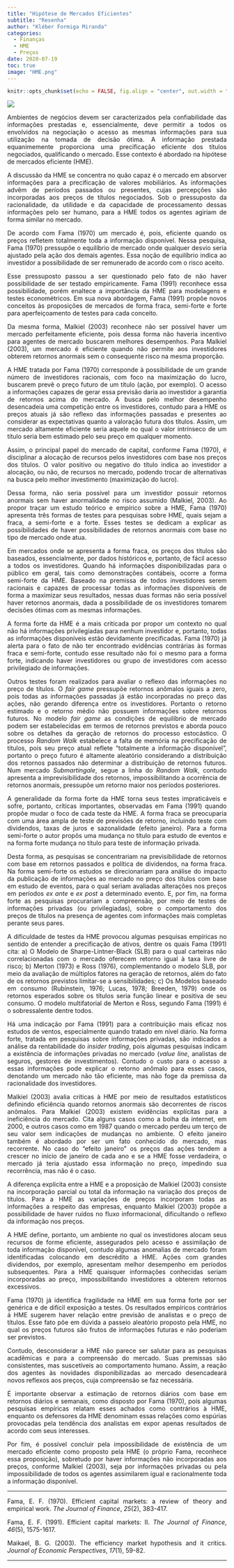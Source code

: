 ```yaml
---
title: "Hipótese de Mercados Eficientes"
subtitle: "Resenha"
author: "Kléber Formiga Miranda"
categories:
  - Finanças
  - HME
  - Preços
date: 2020-07-19
toc: true
image: "HME.png"
---
```


```r
knitr::opts_chunk$set(echo = FALSE, fig.align = "center", out.width = "100%")
```

<style> body {text-align: justify} </style>

![](HME.png)

Ambientes de negócios devem ser caracterizados pela confiabilidade das 
informações prestadas e, essencialmente, deve permitir a todos os envolvidos na 
negociação o acesso as mesmas informações para sua utilização na tomada de 
decisão ótima. A informação prestada equanimemente proporciona uma precificação 
eficiente dos títulos negociados, qualificando o mercado. Esse contexto é 
abordado na hipótese de mercados eficiente (HME).

A discussão da HME se concentra no quão capaz é o mercado em absorver 
informações para a precificação de valores mobiliários. As informações advêm de 
períodos passados ou presentes, cujas percepções são incorporadas aos preços de 
títulos negociados. Sob o pressuposto da racionalidade, da utilidade e da 
capacidade de processamento dessas informações pelo ser humano, para a HME todos 
os agentes agiriam de forma similar no mercado.

De acordo com Fama (1970) um mercado é, pois, eficiente quando os preços 
refletem totalmente toda a informação disponível. Nessa pesquisa, Fama (1970) 
pressupõe o equilíbrio de mercado onde qualquer desvio seria ajustado pela ação 
dos demais agentes. Essa noção de equilíbrio indica ao investidor a 
possibilidade de ser remunerado de acordo com o risco aceito.

Esse pressuposto passou a ser questionado pelo fato de não haver possibilidade 
de ser testado empiricamente. Fama (1991) reconhece essa possibilidade, porém 
enaltece a importância da HME para modelagens e testes econométricos. Em sua 
nova abordagem, Fama (1991) propõe novos conceitos às proposições de mercados de 
forma fraca, semi-forte e forte para aperfeiçoamento de testes para cada 
conceito.

Da mesma forma, Malkiel (2003) reconhece não ser possível haver um mercado 
perfeitamente eficiente, pois dessa forma não haveria incentivo para agentes de 
mercado buscarem melhores desempenhos. Para Malkiel (2003), um mercado é 
eficiente quando não permite aos investidores obterem retornos anormais sem o 
consequente risco na mesma proporção.

A HME tratada por Fama (1970) corresponde à possibilidade de um grande número de 
investidores racionais, com foco na maximização do lucro, buscarem prevê o preço 
futuro de um título (ação, por exemplo). O acesso a informações capazes de gerar 
essa previsão daria ao investidor a garantia de retornos acima do mercado. A 
busca pelo melhor desempenho desencadeia uma competição entre os investidores, 
contudo para a HME os preços atuais já são reflexo das informações passadas e 
presentes ao considerar as expectativas quanto a valoração futura dos títulos. 
Assim, um mercado altamente eficiente seria aquele no qual o valor intrínseco de 
um título seria bem estimado pelo seu preço em qualquer momento.

Assim, o principal papel do mercado de capital, conforme Fama (1970), é 
disciplinar a alocação de recursos pelos investidores com base nos preços dos 
títulos. O valor positivo ou negativo do título indica ao investidor a alocação, 
ou não, de recursos no mercado, podendo trocar de alternativas na busca pelo 
melhor investimento (maximização do lucro).

Dessa forma, não seria possível para um investidor possuir retornos anormais sem 
haver anormalidade no risco assumido (Malkiel, 2003). Ao propor traçar um estudo 
teórico e empírico sobre a HME, Fama (1970) apresenta três formas de testes para 
pesquisas sobre HME, quais sejam a fraca, a semi-forte e a forte. Esses testes 
se dedicam a explicar as possibilidades de haver possibilidades de retornos 
anormais com base no tipo de mercado onde atua.

Em mercados onde se apresenta a forma fraca, os preços dos títulos são baseados,
essencialmente, por dados históricos e, portanto, de fácil acesso a todos os 
investidores. Quando há informações disponibilizadas para o público em geral, 
tais como demonstrações contábeis, ocorre a forma semi-forte da HME. Baseado na 
premissa de todos investidores serem racionais e capazes de processar todas as 
informações disponíveis de forma a maximizar seus resultados, nessas duas formas 
não seria possível haver retornos anormais, dada a possibilidade de os 
investidores tomarem decisões ótimas com as mesmas informações.

A forma forte da HME é a mais criticada por propor um contexto no qual não há 
informações privilegiadas para nenhum investidor e, portanto, todas as 
informações disponíveis estão devidamente precificadas. Fama (1970) já alerta 
para o fato de não ter encontrado evidências contrárias às formas fraca e 
semi-forte, contudo esse resultado não foi o mesmo para a forma forte, indicando 
haver investidores ou grupo de investidores com acesso privilegiado de 
informações.

Outros testes foram realizados para avaliar o reflexo das informações no preço 
de títulos. O *fair game* pressupõe retornos anômalos iguais a zero, pois todas 
as informações passadas já estão incorporadas no preço das ações, não gerando 
diferença entre os investidores. Portanto o retorno estimado e o retorno médio 
não possuem informações sobre retornos futuros. No modelo *fair game* as 
condições de equilíbrio de mercado podem ser estabelecidas em termos de retornos 
previstos e aborda pouco sobre os detalhes da geração de retornos do processo 
estocástico. O processo *Random Walk* estabelece a falta de memória na 
precificação de títulos, pois seu preço atual reflete “totalmente a informação 
disponível”, portanto o preço futuro é altamente aleatório considerando a 
distribuição dos retornos passados não determinar a distribuição de retornos 
futuros. Num mercado *Submartingale*, segue a linha do *Random Walk*, contudo 
apresenta a imprevisibilidade dos retornos, impossibilitando a ocorrência de 
retornos anormais, pressupõe um retorno maior nos períodos posteriores.

A generalidade da forma forte da HME torna seus testes impraticáveis e sofre, 
portanto, críticas importantes, observadas em Fama (1991) quando propõe mudar o 
foco de cada teste da HME. A forma fraca se preocuparia com uma área ampla de 
teste de previsões de retorno, incluindo teste com dividendos, taxas de juros e 
sazonalidade (efeito janeiro). Para a forma semi-forte o autor propôs uma 
mudança no título para estudo de eventos e na forma forte mudança no título para 
teste de informação privada.

Desta forma, as pesquisas se concentrariam na previsibilidade de retornos com 
base em retornos passados e política de dividendos, na forma fraca. Na forma 
semi-forte os estudos se direcionariam para análise do impacto da publicação de 
informações ao mercado no preço dos títulos com base em estudo de eventos, para 
o qual seriam avaliadas alterações nos preços em períodos *ex ante* e *ex post* 
a determinado evento. E, por fim, na forma forte as pesquisas procurariam a 
compreensão, por meio de testes de informações privadas (ou privilegiadas), 
sobre o comportamento dos preços de títulos na presença de agentes com 
informações mais completas perante seus pares.

A dificuldade de testes da HME provocou algumas pesquisas empíricas no sentido 
de entender a precificação de ativos, dentre os quais Fama (1991) cita: a) O 
Modelo de Sharpe-Lintner-Black (SLB) para o qual carteiras não correlacionadas 
com o mercado oferecem retorno igual à taxa livre de risco; b) Merton (1973) e 
Ross (1976), complementando o modelo SLB, por meio da avaliação de múltiplos 
fatores na geração de retornos, além do fato de os retornos previstos limitar-se 
a sensibilidades; c) Os Modelos baseado em consumo (Rubinstein, 1976; Lucas, 
1978; Breeden, 1979) onde os retornos esperados sobre os títulos seria função 
linear e positiva de seu consumo. O modelo multifatorial de Merton e Ross, 
segundo Fama (1991) é o sobressalente dentre todos.

Há uma indicação por Fama (1991) para a contribuição mais eficaz nos estudos de 
ventos, especialmente quando tratado em nível diário. Na forma forte, tratada em 
pesquisas sobre informações privadas, são indicados a análise da rentabilidade 
do *insider trading*, pois algumas pesquisas indicam a existência de informações 
privadas no mercado (*value line*, analistas de seguros, gestores de 
investimentos). Contudo o custo para o acesso a essas informações pode explicar 
o retorno anômalo para esses casos, denotando um mercado não tão eficiente, mas 
não foge da premissa da racionalidade dos investidores.

Malkiel (2003) avalia críticas à HME por meio de resultados estatísticos 
definindo eficiência quando retornos anormais são decorrentes de riscos anômalos. 
Para Malkiel (2003) existem evidências explícitas para a ineficiência do mercado. 
Cita alguns casos como a bolha da internet, em 2000, e outros casos como em 1987 
quando o mercado perdeu um terço de seu valor sem indicações de mudanças no 
ambiente. O efeito janeiro também é abordado por ser um fato conhecido do 
mercado, mas recorrente. No caso do “efeito janeiro” os preços das ações tendem 
a crescer no início de janeiro de cada ano e se a HME fosse verdadeira, o 
mercado já teria ajustado essa informação no preço, impedindo sua recorrência, 
mas não é o caso.

A diferença explícita entre a HME e a proposição de Malkiel (2003) consiste na 
incorporação parcial ou total da informação na variação dos preços de títulos. 
Para a HME as variações de preços incorporam todas as informações a respeito das 
empresas, enquanto Malkiel (2003) propõe a possibilidade de haver ruídos no 
fluxo informacional, dificultando o reflexo da informação nos preços.

A HME define, portanto, um ambiente no qual os investidores alocam seus recursos de forme 
eficiente, assegurados pelo acesso e assimilação de toda informação disponível, 
contudo algumas anomalias de mercado foram identificadas colocando em descrédito 
a HME. Ações com grandes dividendos, por exemplo, apresentam melhor desempenho 
em períodos subsequentes. Para a HME quaisquer informações conhecidas seriam 
incorporadas ao preço, impossibilitando investidores a obterem retornos 
excessivos.

Fama (1970) já identifica fragilidade na HME em sua forma forte por ser genérica 
e de difícil exposição a testes. Os resultados empíricos contrários á HME 
sugerem haver relação entre previsão de analistas e o preço de títulos. Esse 
fato põe em dúvida a passeio aleatório proposto pela HME, no qual os preços 
futuros são frutos de informações futuras e não poderiam ser previstos.

Contudo, desconsiderar a HME não parece ser salutar para as pesquisas acadêmicas 
e para a compreensão do mercado. Suas premissas são consistentes, mas 
suscetíveis ao comportamento humano. Assim, a reação dos agentes às novidades
disponibilizadas ao mercado desencadeará novos reflexos aos preços, cuja 
compreensão se faz necessária.

É importante observar a estimação de retornos diários com base em retornos 
diários e semanais, como disposto por Fama (1970), pois algumas pesquisas 
empíricas relatam esses achados como contrários à HME, enquanto os defensores da 
HME denominam essas relações como espúrias provocadas pela tendência dos 
analistas em expor apenas resultados de acordo com seus interesses.

Por fim, é possível concluir pela impossibilidade de existência de um mercado 
eficiente como proposto pela HME (o próprio Fama, reconhece essa proposição), 
sobretudo por haver informações não incorporadas aos preços, conforme Malkiel 
(2003), seja por informações privadas ou pela impossibilidade de todos os 
agentes assimilarem igual e racionalmente toda a informação disponível.


---

Fama, E. F. (1970). Efficient capital markets: a review of theory and empirical 
work. *The Journal of Finance*, *25*(2), 383-417.

Fama, E. F. (1991). Efficient capital markets: II. 
*The Journal of Finance*, *46*(5), 1575-1617.

Maikael, B. G. (2003). The efficiency market hypothesis and it critics. 
*Journal of Economic Perspectives*, *17*(1), 59-82.

---
